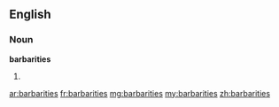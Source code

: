 ==English==

===Noun===
'''barbarities'''

# {{plural of|barbarity}}

[[ar:barbarities]]
[[fr:barbarities]]
[[mg:barbarities]]
[[my:barbarities]]
[[zh:barbarities]]